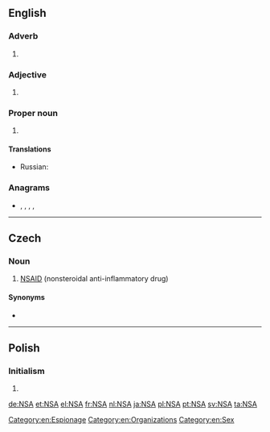{{also|-nsa|-nsä}}
==English==

===Adverb===
{{en-adv|-}}

# {{initialism of|no strings attached|lang=en}}

===Adjective===
{{en-adj|-}}

# {{initialism of|[[not]] [[sexually]] [[active]]|lang=en}}

===Proper noun===
{{en-proper noun}}

# {{label|en|government|US}} {{initialism of|w:National Security Agency|National Security Agency|lang=en}}

====Translations====
{{trans-top|initialism: National Security Agency}}
* Russian: {{t+|ru|АНБ|n}}
{{trans-mid}}
{{trans-bottom}}

===Anagrams===
* {{l|en|ans.}}, {{l|en|NAS}}, {{l|en|san}}, {{l|en|San}}, {{l|en|SAN}}

[[Category:en:Espionage]]
[[Category:en:Organizations]]
[[Category:en:Sex]]

----

==Czech==

===Noun===
{{head|cs|noun}}

# [[NSAID]] (nonsteroidal anti-inflammatory drug)

====Synonyms====
* {{l|cs|nesteroidní antiflogistikum}}

----

==Polish==

===Initialism===
{{head|pl|initialism|g=m}}

# {{initialism of|w:Supreme Administrative Court of Poland|Naczelny Sąd Administracyjny|lang=pl}}

[[de:NSA]]
[[et:NSA]]
[[el:NSA]]
[[fr:NSA]]
[[nl:NSA]]
[[ja:NSA]]
[[pl:NSA]]
[[pt:NSA]]
[[sv:NSA]]
[[ta:NSA]]